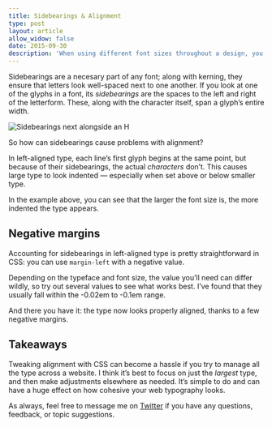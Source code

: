 ```yaml
---
title: Sidebearings & Alignment
type: post
layout: article
allow_widow: false
date: 2015-09-30
description: 'When using different font sizes throughout a design, you’ll need to account for sidebearings to keep the type looking properly aligned.'
---
```



Sidebearings are a necesary part of any font; along with kerning, they ensure that letters look well-spaced next to one another. If you look at one of the glyphs in a font, its _sidebearings_ are the spaces to the left and right of the letterform. These, along with the character itself, span a glyph’s entire width.

![Sidebearings next alongside an H](sidebearings-glyph.svg)

So how can sidebearings cause problems with alignment?

In left-aligned type, each line’s first glyph begins at the same point, but because of their sidebearings, the actual _characters_ don’t. This causes large type to look indented — especially when set above or below smaller type.

<CodePen
  height={650}
  id='43118a0bceea2de380f87402ff75f3c8'
  title='Misaligned headings of different sizes'
/>

In the example above, you can see that the larger the font size is, the more indented the type appears.

## Negative margins

Accounting for sidebearings in left-aligned type is pretty straightforward in CSS: you can use `margin-left` with a negative value.

Depending on the typeface and font size, the value you’ll need can differ wildly, so try out several values to see what works best. I’ve found that they usually fall within the -0.02em to -0.1em range.

<CodePen
  height={650}
  id='17300c1454dcfc16c02cc3fba9546333'
  title='Left-aligned headings of different sizes'
/>

And there you have it: the type now looks properly aligned, thanks to a few negative margins.

## Takeaways

Tweaking alignment with CSS can become a hassle if you try to manage all the type across a website. I think it’s best to focus on just the _largest_ type, and then make adjustments elsewhere as needed. It’s simple to do and can have a huge effect on how cohesive your web typography looks.

As always, feel free to message me on [Twitter][twitter] if you have any questions, feedback, or topic suggestions.

[twitter]: https://twitter.com/johndjameson

